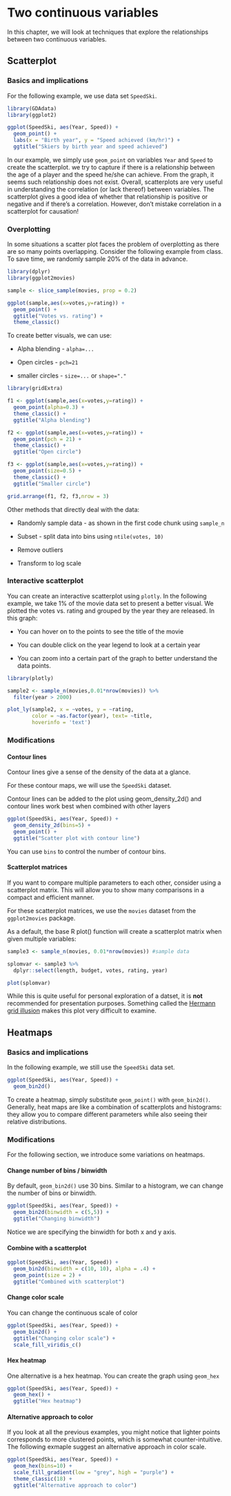 # Two continuous variables

In this chapter, we will look at techniques that explore the relationships between two continuous variables.

## Scatterplot

### Basics and implications

For the following example, we use data set `SpeedSki`. 

```r
library(GDAdata)
library(ggplot2)

ggplot(SpeedSki, aes(Year, Speed)) + 
  geom_point() +
  labs(x = "Birth year", y = "Speed achieved (km/hr)") +
  ggtitle("Skiers by birth year and speed achieved")
```

In our example, we simply use `geom_point` on variables `Year` and `Speed` to create the scatterplot. we try to capture if there is a relationship between the age of a player and the speed he/she can achieve. From the graph, it seems such relationship does not exist. Overall, scatterplots are very useful in understanding the correlation (or lack thereof) between variables. The scatterplot gives a good idea of whether that relationship is positive or negative and if there’s a correlation. However, don’t mistake correlation in a scatterplot for causation!

### Overplotting

In some situations a scatter plot faces the problem of overplotting as there are so many points overlapping. Consider the following example from class. To save time, we randomly sample 20% of the data in advance.

```r
library(dplyr)
library(ggplot2movies)

sample <- slice_sample(movies, prop = 0.2)

ggplot(sample,aes(x=votes,y=rating)) +
  geom_point() +
  ggtitle("Votes vs. rating") +
  theme_classic()
```

To create better visuals, we can use:

* Alpha blending - `alpha=...`

* Open circles - `pch=21`

* smaller circles - `size=...` or `shape="."`

```r
library(gridExtra)

f1 <- ggplot(sample,aes(x=votes,y=rating)) +
  geom_point(alpha=0.3) +
  theme_classic() +
  ggtitle("Alpha blending")

f2 <- ggplot(sample,aes(x=votes,y=rating)) +
  geom_point(pch = 21) +
  theme_classic() +
  ggtitle("Open circle")

f3 <- ggplot(sample,aes(x=votes,y=rating)) +
  geom_point(size=0.5) +
  theme_classic() +
  ggtitle("Smaller circle")

grid.arrange(f1, f2, f3,nrow = 3)
```

Other methods that directly deal with the data:

* Randomly sample data - as shown in the first code chunk using `sample_n`

* Subset - split data into bins using `ntile(votes, 10)`

* Remove outliers 

* Transform to log scale

### Interactive scatterplot

You can create an interactive scatterplot using `plotly`. In the following example, we take 1% of the movie data set to present a better visual. We plotted the votes vs. rating and grouped by the year they are released. In this graph:

* You can hover on to the points to see the title of the movie

* You can double click on the year legend to look at a certain year

* You can zoom into a certain part of the graph to better understand the data points.
```r
library(plotly)

sample2 <- sample_n(movies,0.01*nrow(movies)) %>%
  filter(year > 2000)

plot_ly(sample2, x = ~votes, y = ~rating,
        color = ~as.factor(year), text= ~title,
        hoverinfo = 'text') 

```
### Modifications

#### Contour lines

Contour lines give a sense of the density of the data at a glance.

For these contour maps, we will use the `SpeedSki` dataset.

Contour lines can be added to the plot using geom_density_2d() and contour lines work best when combined with other layers

```r
ggplot(SpeedSki, aes(Year, Speed)) + 
  geom_density_2d(bins=5) +
  geom_point() +
  ggtitle("Scatter plot with contour line")
```

You can use `bins` to control the number of contour bins.

#### Scatterplot matrices

If you want to compare multiple parameters to each other, consider using a scatterplot matrix. This will allow you to show many comparisons in a compact and efficient manner.

For these scatterplot matrices, we use the `movies` dataset from the `ggplot2movies` package.

As a default, the base R plot() function will create a scatterplot matrix when given multiple variables:

```r
sample3 <- sample_n(movies, 0.01*nrow(movies)) #sample data

splomvar <- sample3 %>% 
  dplyr::select(length, budget, votes, rating, year)

plot(splomvar)
```

While this is quite useful for personal exploration of a datset, it is **not** recommended for presentation purposes. Something called the [Hermann grid illusion](https://en.wikipedia.org/wiki/Grid_illusion){target="_blank"} makes this plot very difficult to examine.


## Heatmaps

### Basics and implications 

In the following example, we still use the `SpeedSki` data set.

```r
ggplot(SpeedSki, aes(Year, Speed)) + 
  geom_bin2d() 
```

To create a heatmap, simply substitute `geom_point()` with `geom_bin2d()`. Generally, heat maps are like a combination of scatterplots and histograms: they allow you to compare different parameters while also seeing their relative distributions.

### Modifications

For the following section, we introduce some variations on heatmaps.

#### Change number of bins / binwidth

By default, `geom_bin2d()` use 30 bins. Similar to a histogram, we can change the number of bins or binwidth.

```r
ggplot(SpeedSki, aes(Year, Speed)) + 
  geom_bin2d(binwidth = c(5,5)) +
  ggtitle("Changing binwidth")
```

Notice we are specifying the binwidth for both x and y axis.

#### Combine with a scatterplot

```r
ggplot(SpeedSki, aes(Year, Speed)) +
  geom_bin2d(binwidth = c(10, 10), alpha = .4) + 
  geom_point(size = 2) +
  ggtitle("Combined with scatterplot")
```

#### Change color scale

You can change the continuous scale of color 

```r
ggplot(SpeedSki, aes(Year, Speed)) + 
  geom_bin2d() +
  ggtitle("Changing color scale") + 
  scale_fill_viridis_c()
```

#### Hex heatmap

One alternative is a hex heatmap. You can create the graph using `geom_hex`

```r
ggplot(SpeedSki, aes(Year, Speed)) + 
  geom_hex() +
  ggtitle("Hex heatmap")
```

#### Alternative approach to color

If you look at all the previous examples, you might notice that lighter points corresponds to more clustered points, which is somewhat counter-intuitive. The following exmaple suggest an alternative approach in color scale.

```r
ggplot(SpeedSki, aes(Year, Speed)) + 
  geom_hex(bins=10) +
  scale_fill_gradient(low = "grey", high = "purple") +  
  theme_classic(18) +
  ggtitle("Alternative approach to color")
```